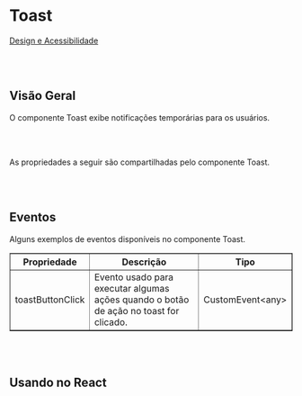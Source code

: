 
# Toast

[Design e Acessibilidade](https://www.figma.com/design/2bBnJVKkG09JPWCFBIcD1y/%5BDS%5D-Components?m=auto&node-id=165-4208&t=TyXNmrAZbhl7DmWw-1)

<br></br>

## Visão Geral

O componente Toast exibe notificações temporárias para os usuários.

<Canvas of={ToastStories.Properties}></Canvas>

<Meta isTemplate />

<br></br>

As propriedades a seguir são compartilhadas pelo componente Toast.

<Controls />

<br></br>

## Eventos

Alguns exemplos de eventos disponíveis no componente Toast.
<table border="1">
  <thead>
    <tr>
      <th>Propriedade</th>
      <th>Descrição</th>
      <th>Tipo</th>
    </tr>
  </thead>
  <tbody>
    <tr>
      <td>toastButtonClick</td>
      <td>Evento usado para executar algumas ações quando o botão de ação no toast for clicado.</td>
      <td>CustomEvent&lt;any&gt;</td>
    </tr>
  </tbody>
</table>


<Source of={ToastStories.Events} />

<br></br>

## Usando no React

<Source of={ToastStories.FrameworkReact} />
